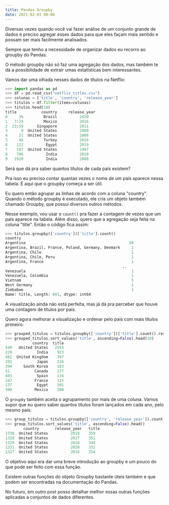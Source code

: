 ```yaml
---
title: Pandas Groupby
date: 2021-02-01 00:00
---
```


Diversas vezes quando você vai fazer análise de um conjunto grande de dados é preciso agregar esses dados para que eles façam mais sentido e possam ser mais facilmente analisados.

Sempre que tenho a necessidade de organizar dados eu recorro ao groupby do Pandas.

O método groupby não só faz uma agregação dos dados, mas também te dá a possibilidade de extrair umas estatísticas bem interessantes.

Vamos dar uma olhada nesses dados de títulos na Netflix:

```python
>>> import pandas as pd
>>> df = pd.read_csv("netflix_titles.csv")
>>> colunas = ['title', 'country', 'release_year']
>>> titulos = df.filter(items=colunas)
>>> titulos.head(10)
title           country     release_year
0     3%         Brazil          2020
1   7:19         Mexico          2016
2  23:59      Singapore          2011
3      9  United States          2009
4     21  United States          2008
5     46         Turkey          2016
6    122          Egypt          2019
7    187  United States          1997
8    706          India          2019
9   1920          India          2008
```

Será que dá pra saber quantos títulos de cada país existem?

Pra isso eu preciso contar quantas vezes o nome de um país aparece nessa tabela. É aqui que o groupby começa a ser útil.

Eu quero então agrupar as linhas de acordo com a coluna "country". Quando o método groupby é executado, ele cria um objeto também chamado Groupby, que possui diversos outros métodos.

Nesse exemplo, vou usar o `count()` pra fazer a contagem de vezes que um país aparece na tabela. Além disso, quero que a agregação seja feita na coluna "title". Então o código fica assim:

```python
>>> titulos.groupby(['country'])['title'].count()
country
Argentina                                              50
Argentina, Brazil, France, Poland, Germany, Denmark     1
Argentina, Chile                                        1
Argentina, Chile, Peru                                  1
Argentina, France                                       1
                                                    ..
Venezuela                                               1
Venezuela, Colombia                                     1
Vietnam                                                 5
West Germany                                            1
Zimbabwe                                                1
Name: title, Length: 681, dtype: int64
```

A visualização ainda não está perfeita, mas já dá pra perceber que houve uma contagem de títulos por país.

Quero agora melhorar a visualização e ordenar pelo país com mais títulos primeiro:

```python
>>> grouped_titulos = titulos.groupby(['country'])['title'].count().reset_index()
>>> grouped_titulos.sort_values('title', ascending=False).head(10)
            country  title
549   United States   2555
229           India    923
462  United Kingdom    397
291           Japan    226
394     South Korea    183
51           Canada    177
403           Spain    134
147          France    115
137           Egypt    101
308          Mexico    100
```

O `groupby` também aceita o agrupamento por mais de uma coluna. Vamos supor que eu quero saber quantos títulos foram lançados em cada ano, pelo mesmo país:

```python
>>> group_titulos = titulos.groupby(['country', 'release_year']).count().reset_index()
>>> group_titulos.sort_values('title', ascending=False).head()
        country       release_year   title
1330  United States          2019    359
1328  United States          2017    351
1329  United States          2018    348
1331  United States          2020    332
1327  United States          2016    254
```

O objetivo aqui era dar uma breve introdução ao groupby e um pouco do que pode ser feito com essa função.

Existem outras funções do objeto Groupby bastante úteis também e que podem ser encontradas na documentação do Pandas.

No futuro, em outro post posso detalhar melhor essas outras funções aplicadas a conjuntos de dados diferentes.